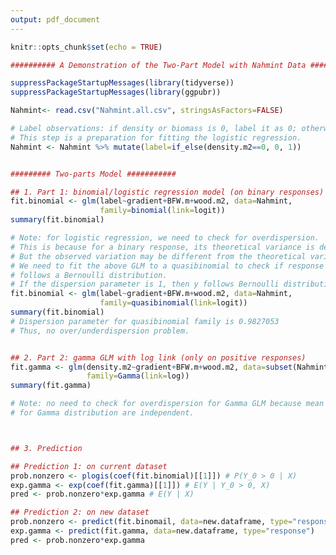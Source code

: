 ```yaml
---
output: pdf_document
---
```


```r
knitr::opts_chunk$set(echo = TRUE)
```

```r
########## A Demonstration of the Two-Part Model with Nahmint Data #############

suppressPackageStartupMessages(library(tidyverse))
suppressPackageStartupMessages(library(ggpubr))

Nahmint<- read.csv("Nahmint.all.csv", stringsAsFactors=FALSE)

# Label observations: if density or biomass is 0, label it as 0; otherwise, label as 1.
# This step is a preparation for fitting the logistic regression.
Nahmint <- Nahmint %>% mutate(label=if_else(density.m2==0, 0, 1)) 


######### Two-parts Model ###########

## 1. Part 1: binomial/logistic regression model (on binary responses)
fit.binomial <- glm(label~gradient+BFW.m+wood.m2, data=Nahmint, 
                    family=binomial(link=logit))
summary(fit.binomial)

# Note: for logistic regression, we need to check for overdispersion.
# This is because for a binary response, its theoretical variance is determined by its mean.
# But the observed variation may be different from the theoretical variance.
# We need to fit the above GLM to a quasibinomial to check if response y actually
# follows a Bernoulli distribution. 
# If the dispersion parameter is 1, then y follows Bernoulli distribution.
fit.binomial <- glm(label~gradient+BFW.m+wood.m2, data=Nahmint, 
                    family=quasibinomial(link=logit))
summary(fit.binomial) 
# Dispersion parameter for quasibinomial family is 0.9827053
# Thus, no over/underdispersion problem.


## 2. Part 2: gamma GLM with log link (only on positive responses)
fit.gamma <- glm(density.m2~gradient+BFW.m+wood.m2, data=subset(Nahmint, label==1), 
                 family=Gamma(link=log))
summary(fit.gamma)

# Note: no need to check for overdispersion for Gamma GLM because mean and variance
# for Gamma distribution are independent.



## 3. Prediction

## Prediction 1: on current dataset
prob.nonzero <- plogis(coef(fit.binomial)[[1]]) # P(Y_0 > 0 | X)
exp.gamma <- exp(coef(fit.gamma)[[1]]) # E(Y | Y_0 > 0, X)
pred <- prob.nonzero*exp.gamma # E(Y | X)

## Prediction 2: on new dataset
prob.nonzero <- predict(fit.binomail, data=new.dataframe, type="response")
exp.gamma <- predict(fit.gamma, data=new.dataframe, type="response")
pred <- prob.nonzero*exp.gamma

```
